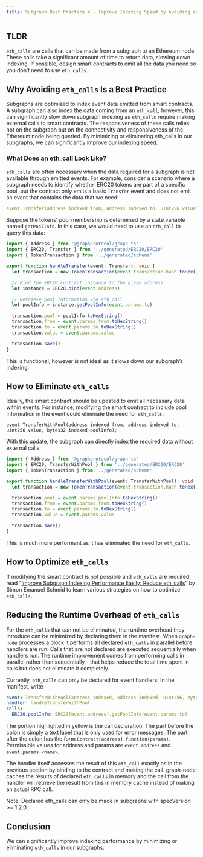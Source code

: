 ```yaml
---
title: Subgraph Best Practice 4 - Improve Indexing Speed by Avoiding eth_calls
---
```


## TLDR

`eth_calls` are calls that can be made from a subgraph to an Ethereum node. These calls take a significant amount of time to return data, slowing down indexing. If possible, design smart contracts to emit all the data you need so you don’t need to use `eth_calls`.

## Why Avoiding `eth_calls` Is a Best Practice

Subgraphs are optimized to index event data emitted from smart contracts. A subgraph can also index the data coming from an `eth_call`, however, this can significantly slow down subgraph indexing as `eth_calls` require making external calls to smart contracts. The responsiveness of these calls relies not on the subgraph but on the connectivity and responsiveness of the Ethereum node being queried. By minimizing or eliminating eth_calls in our subgraphs, we can significantly improve our indexing speed.

### What Does an eth_call Look Like?

`eth_calls` are often necessary when the data required for a subgraph is not available through emitted events. For example, consider a scenario where a subgraph needs to identify whether ERC20 tokens are part of a specific pool, but the contract only emits a basic `Transfer` event and does not emit an event that contains the data that we need:

```yaml
event Transfer(address indexed from, address indexed to, uint256 value);
```

Suppose the tokens' pool membership is determined by a state variable named `getPoolInfo`. In this case, we would need to use an `eth_call` to query this data:

```typescript
import { Address } from '@graphprotocol/graph-ts'
import { ERC20, Transfer } from '../generated/ERC20/ERC20'
import { TokenTransaction } from '../generated/schema'

export function handleTransfer(event: Transfer): void {
  let transaction = new TokenTransaction(event.transaction.hash.toHex())

  // Bind the ERC20 contract instance to the given address:
  let instance = ERC20.bind(event.address)

  // Retrieve pool information via eth_call
  let poolInfo = instance.getPoolInfo(event.params.to)

  transaction.pool = poolInfo.toHexString()
  transaction.from = event.params.from.toHexString()
  transaction.to = event.params.to.toHexString()
  transaction.value = event.params.value

  transaction.save()
}
```

This is functional, however is not ideal as it slows down our subgraph’s indexing.

## How to Eliminate `eth_calls`

Ideally, the smart contract should be updated to emit all necessary data within events. For instance, modifying the smart contract to include pool information in the event could eliminate the need for `eth_calls`:

```
event TransferWithPool(address indexed from, address indexed to, uint256 value, bytes32 indexed poolInfo);
```

With this update, the subgraph can directly index the required data without external calls:

```typescript
import { Address } from '@graphprotocol/graph-ts'
import { ERC20, TransferWithPool } from '../generated/ERC20/ERC20'
import { TokenTransaction } from '../generated/schema'

export function handleTransferWithPool(event: TransferWithPool): void {
  let transaction = new TokenTransaction(event.transaction.hash.toHex())

  transaction.pool = event.params.poolInfo.toHexString()
  transaction.from = event.params.from.toHexString()
  transaction.to = event.params.to.toHexString()
  transaction.value = event.params.value

  transaction.save()
}
```

This is much more performant as it has eliminated the need for `eth_calls`.

## How to Optimize `eth_calls`

If modifying the smart contract is not possible and `eth_calls` are required, read “[Improve Subgraph Indexing Performance Easily: Reduce eth_calls](https://thegraph.com/blog/improve-subgraph-performance-reduce-eth-calls/)” by Simon Emanuel Schmid to learn various strategies on how to optimize `eth_calls`.

## Reducing the Runtime Overhead of `eth_calls`

For the `eth_calls` that can not be eliminated, the runtime overhead they introduce can be minimized by declaring them in the manifest. When `graph-node` processes a block it performs all declared `eth_calls` in parallel before handlers are run. Calls that are not declared are executed sequentially when handlers run. The runtime improvement comes from performing calls in parallel rather than sequentially - that helps reduce the total time spent in calls but does not eliminate it completely.

Currently, `eth_calls` can only be declared for event handlers. In the manifest, write

```yaml
event: TransferWithPool(address indexed, address indexed, uint256, bytes32 indexed)
handler: handleTransferWithPool
calls:
  ERC20.poolInfo: ERC20[event.address].getPoolInfo(event.params.to)
```

The portion highlighted in yellow is the call declaration. The part before the colon is simply a text label that is only used for error messages. The part after the colon has the form `Contract[address].function(params)`. Permissible values for address and params are `event.address` and `event.params.<name>`.

The handler itself accesses the result of this `eth_call` exactly as in the previous section by binding to the contract and making the call. graph-node caches the results of declared `eth_calls` in memory and the call from the handler will retrieve the result from this in memory cache instead of making an actual RPC call.

Note: Declared eth_calls can only be made in subgraphs with specVersion >= 1.2.0.

## Conclusion

We can significantly improve indexing performance by minimizing or eliminating `eth_calls` in our subgraphs.
